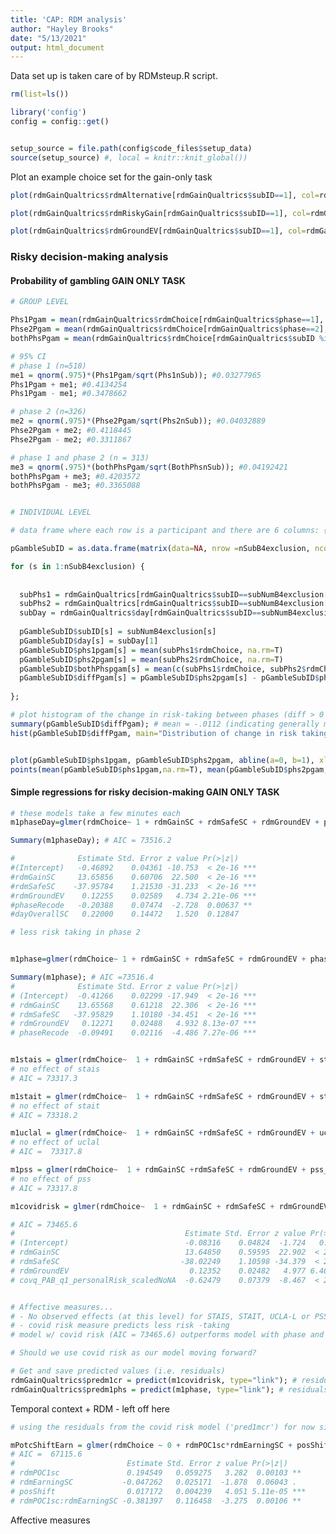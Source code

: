 ```yaml
---
title: 'CAP: RDM analysis'
author: "Hayley Brooks"
date: "5/13/2021"
output: html_document
---
```


Data set up is taken care of by RDMsteup.R script. 
```r
rm(list=ls())

library('config')
config = config::get()


setup_source = file.path(config$code_files$setup_data)
source(setup_source) #, local = knitr::knit_global())

```

Plot an example choice set for the gain-only task
```r
plot(rdmGainQualtrics$rdmAlternative[rdmGainQualtrics$subID==1], col=rdmGainQualtrics$rdmGroundEV, pch=16, xlab="trial", ylab="safe ($)", main="Safe amounts across the task\ncolors = levels")

plot(rdmGainQualtrics$rdmRiskyGain[rdmGainQualtrics$subID==1], col=rdmGainQualtrics$rdmGroundEV, pch=16, xlab="trial", ylab="risky gain ($)", main="Risky gain amounts across the task\ncolors = levels")

plot(rdmGainQualtrics$rdmGroundEV[rdmGainQualtrics$subID==1], col=rdmGainQualtrics$rdmGroundEV, pch=16, xlab="trial", ylab="levelor context ($)", main="Context created by shared expected values")


```
 


### Risky decision-making analysis
#### Probability of gambling GAIN ONLY TASK
```r
# GROUP LEVEL

Phs1Pgam = mean(rdmGainQualtrics$rdmChoice[rdmGainQualtrics$phase==1], na.rm=T); # phase 1 pgamble = 0.3901198
Phse2Pgam = mean(rdmGainQualtrics$rdmChoice[rdmGainQualtrics$phase==2], na.rm=T); # phase 2 pgamble = 0.3783025
bothPhsPgam = mean(rdmGainQualtrics$rdmChoice[rdmGainQualtrics$subID %in% BothPhsSubIDs], na.rm=T); # pgamble across participants who completed both phase 1 and phase (n=313) = 0.3867135

# 95% CI
# phase 1 (n=518)
me1 = qnorm(.975)*(Phs1Pgam/sqrt(Phs1nSub)); #0.03277965
Phs1Pgam + me1; #0.4134254
Phs1Pgam - me1; #0.3478662

# phase 2 (n=326)
me2 = qnorm(.975)*(Phse2Pgam/sqrt(Phs2nSub)); #0.04032889
Phse2Pgam + me2; #0.4118445
Phse2Pgam - me2; #0.3311867

# phase 1 and phase 2 (n = 313)
me3 = qnorm(.975)*(bothPhsPgam/sqrt(BothPhsnSub)); #0.04192421
bothPhsPgam + me3; #0.4203572
bothPhsPgam - me3; #0.3365088


# INDIVIDUAL LEVEL

# data frame where each row is a participant and there are 6 columns: {subID, day, phase 1, phase 2, both  phases, diffPgam}. If a participant is not included because they did not complete phase 2 or they were excluded, there will be an NaN in the corresponding  column. "diffPgam" is the difference in probability of gambling between two phases if we have that information for a given participant

pGambleSubID = as.data.frame(matrix(data=NA, nrow =nSubB4exclusion, ncol=6, dimnames=list(c(NULL), c("subID", "day", "phs1pgam","phs2pgam","bothPhspgam", "diffPgam"))))

for (s in 1:nSubB4exclusion) {
  
  
  subPhs1 = rdmGainQualtrics[rdmGainQualtrics$subID==subNumB4exclusion[s] & rdmGainQualtrics$phase==1,rdmColumns];
  subPhs2 = rdmGainQualtrics[rdmGainQualtrics$subID==subNumB4exclusion[s] & rdmGainQualtrics$phase==2,rdmColumns];
  subDay = rdmGainQualtrics$day[rdmGainQualtrics$subID==subNumB4exclusion[s]]
  
  pGambleSubID$subID[s] = subNumB4exclusion[s]
  pGambleSubID$day[s] = subDay[1]
  pGambleSubID$phs1pgam[s] = mean(subPhs1$rdmChoice, na.rm=T)
  pGambleSubID$phs2pgam[s] = mean(subPhs2$rdmChoice, na.rm=T)
  pGambleSubID$bothPhspgam[s] = mean(c(subPhs1$rdmChoice, subPhs2$rdmChoice), na.rm=T)
  pGambleSubID$diffPgam[s] = pGambleSubID$phs2pgam[s] - pGambleSubID$phs1pgam[s]
 
};

# plot histogram of the change in risk-taking between phases (diff > 0 = more risk taking phase 1; diff < 0 =more risk taking phase 2; diff = 0, similar risk taking across phases)
summary(pGambleSubID$diffPgam); # mean = -.0112 (indicating generally more risk taking in phase 2)
hist(pGambleSubID$diffPgam, main="Distribution of change in risk taking", xlab="change in risk-taking\n p(gamble phase 1) - p(gamble phase 2)", ylab="number of participants",breaks = 100);


plot(pGambleSubID$phs1pgam, pGambleSubID$phs2pgam, abline(a=0, b=1), xlab="p(gamble phase 1)", ylab="p(gamble phase 2)", main="Risk-taking in both phases (mean in red)");
points(mean(pGambleSubID$phs1pgam,na.rm=T), mean(pGambleSubID$phs2pgam,na.rm=T), col="red", pch=17);


```

#### Simple regressions for risky decision-making GAIN ONLY TASK
```r
# these models take a few minutes each
m1phaseDay=glmer(rdmChoice~ 1 + rdmGainSC + rdmSafeSC + rdmGroundEV + phaseRecode + dayOverallSC + (0 + rdmGainSC + rdmSafeSC|subID),data=rdmGainQualtrics,family="binomial", control=glmerControl(optimizer = "bobyqa",optCtrl = list(maxfun=1000000)) );

Summary(m1phaseDay); # AIC = 73516.2

#              Estimate Std. Error z value Pr(>|z|)    
#(Intercept)   -0.46892    0.04361 -10.753  < 2e-16 ***
#rdmGainSC     13.65856    0.60706  22.500  < 2e-16 ***
#rdmSafeSC    -37.95784    1.21530 -31.233  < 2e-16 ***
#rdmGroundEV    0.12255    0.02589   4.734 2.21e-06 ***
#phaseRecode   -0.20388    0.07474  -2.728  0.00637 ** 
#dayOverallSC   0.22000    0.14472   1.520  0.12847  

# less risk taking in phase 2


m1phase=glmer(rdmChoice~ 1 + rdmGainSC + rdmSafeSC + rdmGroundEV + phaseRecode  + (0 + rdmGainSC + rdmSafeSC|subID),data=rdmGainQualtrics,family="binomial", na.action=na.exclude, control=glmerControl(optimizer = "bobyqa",optCtrl = list(maxfun=1000000)) );

Summary(m1phase); # AIC =73516.4
#              Estimate Std. Error z value Pr(>|z|)    
# (Intercept)  -0.41266    0.02299 -17.949  < 2e-16 ***
# rdmGainSC    13.65568    0.61218  22.306  < 2e-16 ***
# rdmSafeSC   -37.95829    1.10180 -34.451  < 2e-16 ***
# rdmGroundEV   0.12271    0.02488   4.932 8.13e-07 ***
# phaseRecode  -0.09491    0.02116  -4.486 7.27e-06 ***


m1stais = glmer(rdmChoice~  1 + rdmGainSC +rdmSafeSC + rdmGroundEV + stai_s_score_scaled + (0 + rdmGainSC + rdmSafeSC|subID), data=rdmGainQualtrics, family="binomial", control=glmerControl(optimizer = "bobyqa",optCtrl = list(maxfun=1000000)) );
# no effect of stais
# AIC = 73317.3

m1stait = glmer(rdmChoice~  1 + rdmGainSC +rdmSafeSC + rdmGroundEV + stai_t_score_scaled + (0 + rdmGainSC + rdmSafeSC|subID), data=rdmGainQualtrics, family="binomial", control=glmerControl(optimizer = "bobyqa",optCtrl = list(maxfun=1000000)) );
# no effect of stait
# AIC = 73318.2 

m1uclal = glmer(rdmChoice~  1 + rdmGainSC +rdmSafeSC + rdmGroundEV + uclal_score_scaled + (0 + rdmGainSC + rdmSafeSC|subID), data=rdmGainQualtrics, family="binomial", control=glmerControl(optimizer = "bobyqa",optCtrl = list(maxfun=1000000)) );
# no effect of uclal
# AIC =  73317.8  

m1pss = glmer(rdmChoice~  1 + rdmGainSC +rdmSafeSC + rdmGroundEV + pss_score_scaled + (0 + rdmGainSC + rdmSafeSC|subID), data=rdmGainQualtrics, family="binomial", control=glmerControl(optimizer = "bobyqa",optCtrl = list(maxfun=1000000)) )
# no effect of pss
# AIC = 73317.8

m1covidrisk = glmer(rdmChoice~  1 + rdmGainSC + rdmSafeSC + rdmGroundEV + covq_PAB_q1_personalRisk_scaledNoNA  + (0 + rdmGainSC + rdmSafeSC|subID), data=rdmGainQualtrics, family="binomial", na.action=na.exclude, control=glmerControl(optimizer = "bobyqa",optCtrl = list(maxfun=1000000)) ); # adding "na.action = na.exclude" retains original row number which we need when pulling out residuals

# AIC = 73465.6
#                                      Estimate Std. Error z value Pr(>|z|)    
# (Intercept)                          -0.08316    0.04824  -1.724   0.0847 .  
# rdmGainSC                            13.64850    0.59595  22.902  < 2e-16 ***
# rdmSafeSC                           -38.02249    1.10598 -34.379  < 2e-16 ***
# rdmGroundEV                           0.12352    0.02482   4.977 6.46e-07 ***
# covq_PAB_q1_personalRisk_scaledNoNA  -0.62479    0.07379  -8.467  < 2e-16 ***


# Affective measures... 
# - No observed effects (at this level) for STAIS, STAIT, UCLA-L or PSS
# - covid risk measure predicts less risk -taking
# model w/ covid risk (AIC = 73465.6) outperforms model with phase and day(AIC = 73516.2) and just phase (AIC =73516.4)

# Should we use covid risk as our model moving forward?

# Get and save predicted values (i.e. residuals)
rdmGainQualtrics$predm1cr = predict(m1covidrisk, type="link"); # residuals from covid risk model
rdmGainQualtrics$predm1phs = predict(m1phase, type="link"); # residuals from m1phse

```

Temporal context + RDM - left off here
```r

# using the residuals from the covid risk model ('pred1mcr') for now since it was the best fitting model

mPotcShiftEarn = glmer(rdmChoice ~ 0 + rdmPOC1sc*rdmEarningSC + posShift +  (1|subID), data=rdmGainQualtrics, family="binomial", offset=predm1cr);
# AIC =  67115.6 
#                         Estimate Std. Error z value Pr(>|z|)    
# rdmPOC1sc               0.194549   0.059275   3.282  0.00103 ** 
# rdmEarningSC           -0.047262   0.025171  -1.878  0.06043 .  
# posShift                0.017172   0.004239   4.051 5.11e-05 ***
# rdmPOC1sc:rdmEarningSC -0.381397   0.116458  -3.275  0.00106 ** 

```

Affective measures
```r

```

